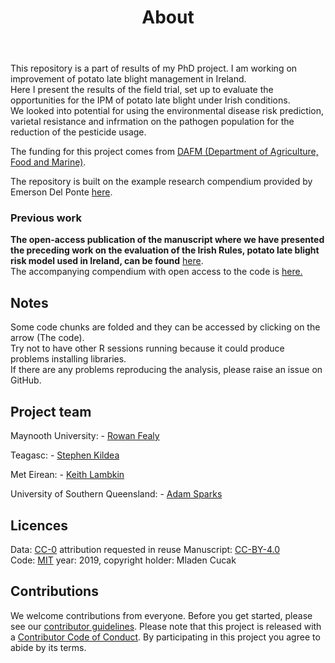 % About

This repository is a part of results of my PhD project. I am working on improvement of potato late blight management in Ireland.   
Here I present the results of the field trial, set up to evaluate the opportunities for the IPM of potato late blight under Irish conditions.  
We looked into potential for using the environmental disease risk prediction, varietal resistance and infrmation on the pathogen population for the reduction of the pesticide usage.

 The funding for this project comes from [DAFM (Department of Agriculture, Food and Marine)](https://www.agriculture.gov.ie).  
   
The repository is built on the example research compendium provided by Emerson Del Ponte [here](https://github.com/emdelponte/research-compendium-website).
  
### Previous work
**The open-access publication of the manuscript where we have presented the preceding work on the evaluation of the Irish Rules, potato late blight risk model used in Ireland, can be found** [here](https://www.mdpi.com/2073-4395/9/9/515).  
The accompanying compendium with open access to the code is [here.](https://mladencucak.github.io/AnalysisPLBIreland/)


## Notes 

Some code chunks are folded and they can be accessed by clicking on the arrow (The code).  
Try not to have other R sessions running because it could produce problems installing libraries.  
If there are any problems reproducing the analysis, please raise an issue on GitHub.  

## Project team

Maynooth University:
- [Rowan Fealy](https://www.maynoothuniversity.ie/people/rowan-fealy)

Teagasc:
- [Stephen Kildea](https://www.teagasc.ie/contact/staff-directory/k/steven-kildea/)

Met Eirean:
- [Keith Lambkin](https://www.researchgate.net/profile/Keith_Lambkin)

University of Southern Queensland:
- [Adam Sparks](https://adamhsparks.netlify.com/)


<!-- ## Citation -->

<!-- Please cite this research compendium as: -->


<!-- > Cucak, M., Sparks, A., Fealy, R., Lambkin, K., and Kildea, S. 2019. Evaluation of the Irish Rules, a potato late blight forecasting used in Ireland.  -->

## Licences

Data: [CC-0](https://creativecommons.org/publicdomain/zero/1.0/) attribution requested in reuse
Manuscript: [CC-BY-4.0](https://creativecommons.org/licenses/by/4.0/)  
Code: [MIT](https://opensource.org/licenses/MIT) year: 2019, copyright holder: Mladen Cucak

## Contributions

We welcome contributions from everyone. Before you get started, please see our [contributor guidelines](CONTRIBUTING.html). Please note that this project is released with a [Contributor Code of Conduct](CONDUCT.html). By participating in this project you agree to abide by its terms.
